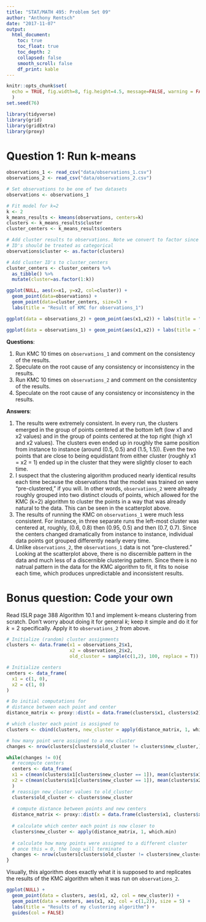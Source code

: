 ```yaml
---
title: "STAT/MATH 495: Problem Set 09"
author: "Anthony Rentsch"
date: "2017-11-07"
output:
  html_document:
    toc: true
    toc_float: true
    toc_depth: 2
    collapsed: false
    smooth_scroll: false
    df_print: kable
---
```


```r
knitr::opts_chunk$set(
  echo = TRUE, fig.width=8, fig.height=4.5, message=FALSE, warning = FALSE
  )
set.seed(76)

library(tidyverse)
library(grid)
library(gridExtra)
library(proxy)
```



# Question 1: Run k-means

```r
observations_1 <- read_csv("data/observations_1.csv")
observations_2 <- read_csv("data/observations_2.csv")

# Set observations to be one of two datasets
observations <- observations_1

# Fit model for k=2
k <- 2
k_means_results <- kmeans(observations, centers=k)
clusters <- k_means_results$cluster
cluster_centers <- k_means_results$centers

# Add cluster results to observations. Note we convert to factor since cluster
# ID's should be treated as categorical
observations$cluster <- as.factor(clusters)

# Add cluster ID's to cluster_centers
cluster_centers <- cluster_centers %>% 
  as_tibble() %>% 
  mutate(cluster=as.factor(1:k))

ggplot(NULL, aes(x=x1, y=x2, col=cluster)) +
  geom_point(data=observations) +
  geom_point(data=cluster_centers, size=5) + 
  labs(title = "Result of KMC for observations_1")
```

```r
ggplot(data = observations_2) + geom_point(aes(x1,x2)) + labs(title = "Scatterplot of observations_2")
```

```r
ggplot(data = observations_1) + geom_point(aes(x1,x2)) + labs(title = "Scatterplot of observations_1")
```

**Questions**:

1. Run KMC 10 times on `observations_1` and comment on the consistency of the
results.
1. Speculate on the root cause of any consistency or inconsistency in the
results.
1. Run KMC 10 times on `observations_2` and comment on the consistentcy of the
results.
1. Speculate on the root cause of any consistency or inconsistency in the
results.

**Answers**:

1. The results were extremely consistent. In every run, the clusters emerged in the group of points centered at the bottom left (low x1 and x2 values) and in the group of points centered at the top right (high x1 and x2 values). The clusters even ended up in roughly the same position from instance to instance (around (0.5, 0.5) and (1.5, 1.5)). Even the two points that are close to being equidistant from either cluster (roughly x1 = x2 = 1) ended up in the cluster that they were slightly closer to each time. 
1. I suspect that the clustering algorithm produced nearly identical results each time because the observations that the model was trained on were "pre-clustered," if you will. In other words, `observations_2` were already roughly grouped into two distinct clouds of points, which allowed for the KMC (k=2) algorithm to cluster the points in a way that was already natural to the data. This can be seen in the scatterplot above.
1. The results of running the KMC on `observations_1` were much less consistent. For instance, in three separate runs the left-most cluster was centered at, roughly, (0.6, 0.8) then (0.95, 0.5) and then (0.7, 0.7). Since the centers changed dramatically from instance to instance, individual data points got grouped differently nearly every time.  
1. Unlike `observations_2`, the `observations_1` data is not "pre-clustered." Looking at the scatterplot above, there is no discernible pattern in the data and much less of a discernible clustering pattern. Since there is no natrual pattern in the data for the KMC algorithm to fit, it fits to noise each time, which produces unpredictable and inconsistent results. 



# Bonus question: Code your own

Read ISLR page 388 Algorithm 10.1 and implement k-means clustering from scratch.
Don't worry about doing it for general $k$; keep it simple and do it for $k=2$
specifically. Apply it to `observations_2` from above.

```r
# Initialize (random) cluster assignments
clusters <- data.frame(x1 = observations_2$x1,
                       x2 = observations_2$x2,
                       old_cluster = sample(c(1,2), 100, replace = T))

# Initialize centers
centers <- data_frame(
  x1 = c(1, 0),
  x2 = c(1, 0)
)

# Do initial computations for
# distance between each point and center
distance_matrix <- proxy::dist(x = data.frame(clusters$x1, clusters$x2), y = centers)

# which cluster each point is assigned to
clusters <- cbind(clusters, new_cluster = apply(distance_matrix, 1, which.min))

# how many point were assigned to a new cluster
changes <- nrow(clusters[clusters$old_cluster != clusters$new_cluster,])

while(changes != 0){
  # recompute centers
  centers <- data_frame(
  x1 = c(mean(clusters$x1[clusters$new_cluster == 1]), mean(clusters$x1[clusters$new_cluster == 2])),
  x2 = c(mean(clusters$x1[clusters$new_cluster == 1]), mean(clusters$x2[clusters$new_cluster == 2]))
  )
  # reassign new_cluster values to old_cluster
  clusters$old_cluster <- clusters$new_cluster
  
  # compute distance between points and new centers
  distance_matrix <- proxy::dist(x = data.frame(clusters$x1, clusters$x2), y = centers)
  
  # calculate which center each point is now closer to
  clusters$new_cluster <- apply(distance_matrix, 1, which.min)
  
  # calculate how many points were assigned to a different cluster
  # once this = 0, the loop will terminate
  changes <- nrow(clusters[clusters$old_cluster != clusters$new_cluster,])
}
```

Visually, this algorithm does exactly what it is supposed to and replicates the results of the KMC algorithm when it was run on `observations_2`.
```r
ggplot(NULL) +
  geom_point(data = clusters, aes(x1, x2, col = new_cluster)) +
  geom_point(data = centers, aes(x1, x2, col = c(1,2)), size = 5) + 
  labs(title = "Results of my clustering algorithm") +
  guides(col = FALSE)
```